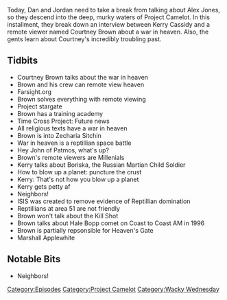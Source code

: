 {{DEFAULTSORT:
    #_EPISODE_0125:Project Camelot's War In Heaven
}}{{Episode
    | title           = Project Camelot's War In Heaven
    | caption         = Listen to this episode on [https://knowledgefight.libsyn.com/knowledge-fight-project-camelots-war-in-heaven Libsyn] [https://open.spotify.com/episode/16G3WAnIQBdgKSYBLV37IJ Spotify]
    | episodeNumber   = 125
    | length          = 01:32:51
    | airDate         = January 31, 2018
    | episodeType     = [[:Category:Project Camelot|Project Camelot]], [[:Category:Wacky Wednesday|Wacky Wednesday]]
    | appearance      = [[Kerry Cassidy]], [[Courtney Brown]], [[Zecharia Sitchin]], [[Boriska]], [[Marshall Applewhite]]
    | beverage        = Goats do Roam
    | oocDrop         = It's really easy to blow up a planet
    | previousEpisode = [[124: March 23, 2008]]
    | nextEpisode     = [[126: February 2, 2018 (Special Report)]]
}}

{{Stub}}

Today, Dan and Jordan need to take a break from talking about Alex Jones, so they descend into the deep, murky waters of Project Camelot. In this installment, they break down an interview between Kerry Cassidy and a remote viewer named Courtney Brown about a war in heaven. Also, the gents learn about Courtney's incredibly troubling past.

==Tidbits==

*Courtney Brown talks about the war in heaven
*Brown and his crew can remote view heaven
*Farsight.org
*Brown solves everything with remote viewing
*Project stargate
*Brown has a training academy
*Time Cross Project: Future news
*All religious texts have a war in heaven
*Brown is into Zecharia Sitchin
*War in heaven is a reptillian space battle
*Hey John of Patmos, what's up?
*Brown's remote viewers are Millenials
*Kerry talks about Boriska, the Russian Martian Child Soldier
*How to blow up a planet: puncture the crust
*Kerry: That's not how you blow up a planet
*Kerry gets petty af
*Neighbors!
*ISIS was created to remove evidence of Reptillian domination
*Reptillians at area 51 are not friendly
*Brown won't talk about the Kill Shot
*Brown talks about Hale Bopp comet on Coast to Coast AM in 1996
*Brown is partially repsonsible for Heaven's Gate
*Marshall Applewhite

==Notable Bits==

*Neighbors!

[[Category:Episodes]]
[[Category:Project Camelot]]
[[Category:Wacky Wednesday]]
